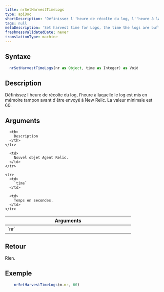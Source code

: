 ```yaml
---
title: nrSetHarvestTimeLogs
type: apiDoc
shortDescription: 'Définissez l''heure de récolte du log, l''heure à laquelle le log est mis en mémoire tampon avant d''être envoyé à New Relic.'
tags: null
metaDescription: 'Set harvest time for Logs, the time the logs are buffered before being sent to New Relic.'
freshnessValidatedDate: never
translationType: machine
---
```


## Syntaxe

```js
  nrSetHarvestTimeLogs(nr as Object, time as Integer) as Void
```

## Description

Définissez l&apos;heure de récolte du log, l&apos;heure à laquelle le log est mis en mémoire tampon avant d&apos;être envoyé à New Relic. La valeur minimale est 60.

## Arguments

<table>
  <thead>
    <tr>
      <th width="25%">
        Arguments
      </th>

      <th>
        Description
      </th>
    </tr>
  </thead>

  <tbody>
    <tr>
      <td>
        `nr`
      </td>

      <td>
        Nouvel objet Agent Relic.
      </td>
    </tr>

    <tr>
      <td>
        `time`
      </td>

      <td>
        Temps en secondes.
      </td>
    </tr>
  </tbody>
</table>

## Retour

Rien.

## Exemple

```js
  	nrSetHarvestTimeLogs(m.nr, 60)
```